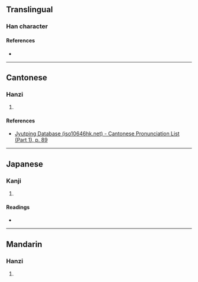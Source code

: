 {{character info/new}}
==Translingual==

===Han character===
{{Han char|rn=29|rad=又|as=17|sn=19|four=|canj=YUEG|ids=⿰睿圣}}

====References====
* {{Han ref|kx=0242.090|dkj=05595|hdz=10499.100|uh=58E1|ud=22753}}

----

==Cantonese==

===Hanzi===
{{yue-hanzi|jyut=[[jeoi6]]|y=yeui6}}

# {{defn|lang=yue|sort=土16}}

====References====
* [http://www.iso10646hk.net/jp/document/download.jsp Jyutping Database (iso10646hk.net) - Cantonese Pronunciation List (Part 1), p. 89]

----

==Japanese==

===Kanji===
{{ja-kanji|grade=|rs=又17}}

# {{defn|lang=ja|sort=又17}}

====Readings====
* {{ja-readings|on=[[えい]] (ei)|kun=[[あきらか]] (akiraka)}}

----

==Mandarin==

===Hanzi===
{{cmn-hanzi|pin=[[ruì]] ([[rui4]])|wg=jui<sup>4</sup>}}

# {{defn|lang=cmn|sort=又17}}